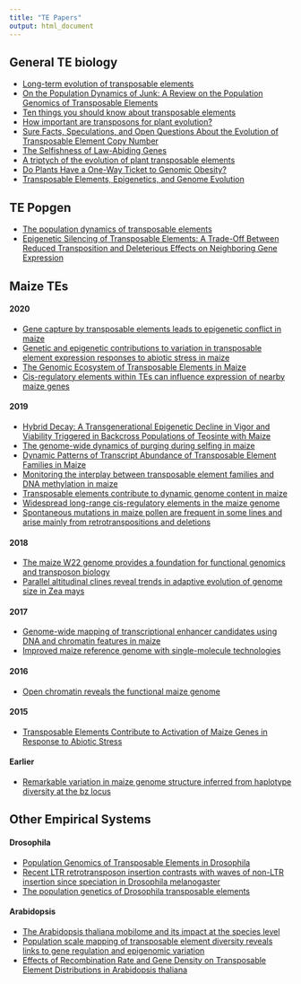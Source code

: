 ```yaml
---
title: "TE Papers"
output: html_document
---
```


<!-- still some problems, brachypodium -->
<!-- https://academic.oup.com/gbe/article/10/1/304/4769669 -->


## General TE biology
* [Long-term evolution of transposable elements](https://www.pnas.org/content/104/49/19375)  
* [On the Population Dynamics of Junk: A Review on the Population Genomics of Transposable Elements](https://www.mdpi.com/2073-4425/10/6/419)  
* [Ten things you should know about transposable elements](https://genomebiology.biomedcentral.com/articles/10.1186/s13059-018-1577-z)  
* [How important are transposons for plant evolution?](https://www.nature.com/articles/nrg3374)  
* [Sure Facts, Speculations, and Open Questions About the Evolution of Transposable Element Copy Number](https://pubmed.ncbi.nlm.nih.gov/10952206/)  
* [The Selfishness of Law-Abiding Genes](https://www.cell.com/trends/genetics/fulltext/S0168-9525(19)30191-X#)  
* [A triptych of the evolution of plant transposable elements](https://www.cell.com/trends/plant-science/fulltext/S1360-1385(10)00096-8?_returnURL=https%3A%2F%2Flinkinghub.elsevier.com%2Fretrieve%2Fpii%2FS1360138510000968%3Fshowall%3Dtrue)  
* [Do Plants Have a One-Way Ticket to Genomic Obesity?](http://www.plantcell.org/content/9/9/1509.long)    
* [Transposable Elements, Epigenetics, and Genome Evolution](https://science.sciencemag.org/content/338/6108/758.long)   

## TE Popgen
* [The population dynamics of transposable elements](https://www.cambridge.org/core/services/aop-cambridge-core/content/view/B3815EB0AE7CDB71B27FDAE08A282B8A/S0016672300021455a.pdf/population_dynamics_of_transposable_elements.pdf)
* [Epigenetic Silencing of Transposable Elements: A Trade-Off Between Reduced Transposition and Deleterious Effects on Neighboring Gene Expression](https://pubmed.ncbi.nlm.nih.gov/19478138/) 

## Maize TEs  

#### 2020  

* [Gene capture by transposable elements leads to epigenetic conflict in maize](https://www.biorxiv.org/content/10.1101/777037v2)  
* [Genetic and epigenetic contributions to variation in transposable element expression responses to abiotic stress in maize](https://www.biorxiv.org/content/10.1101/2020.08.26.268102v1)  
* [The Genomic Ecosystem of Transposable Elements in Maize](https://www.biorxiv.org/content/10.1101/559922v1)   
* [Cis-regulatory elements within TEs can influence expression of nearby maize genes](https://www.biorxiv.org/content/10.1101/2020.05.20.107169v1.abstract)  

#### 2019  

* [Hybrid Decay: A Transgenerational Epigenetic Decline in Vigor and Viability Triggered in Backcross Populations of Teosinte with Maize](https://www.genetics.org/content/213/1/143)  
* [The genome-wide dynamics of purging during selfing in maize](https://www.nature.com/articles/s41477-019-0508-7?draft=marketing)  
* [Dynamic Patterns of Transcript Abundance of Transposable Element Families in Maize](https://www.g3journal.org/content/9/11/3673)  
* [Monitoring the interplay between transposable element families and DNA methylation in maize](https://journals.plos.org/plosgenetics/article/comments?id=10.1371/journal.pgen.1008291)  
* [Transposable elements contribute to dynamic genome content in maize](https://onlinelibrary.wiley.com/doi/full/10.1111/tpj.14489)  
* [Widespread long-range cis-regulatory elements in the maize genome](https://www.nature.com/articles/s41477-019-0547-0)  
* [Spontaneous mutations in maize pollen are frequent in some lines and arise mainly from retrotranspositions and deletions](https://www.pnas.org/content/116/22/10734.abstract)  

#### 2018  

* [The maize W22 genome provides a foundation for functional genomics and transposon biology](https://www.nature.com/articles/s41588-018-0158-0)  
* [Parallel altitudinal clines reveal trends in adaptive evolution of genome size in Zea mays](http://journals.plos.org/plosgenetics/article?id=10.1371/journal.pgen.1007162)  

#### 2017  

* [Genome-wide mapping of transcriptional enhancer candidates using DNA and chromatin features in maize](https://genomebiology.biomedcentral.com/articles/10.1186/s13059-017-1273-4)  
* [Improved maize reference genome with single-molecule technologies](https://www.nature.com/articles/nature22971)  

#### 2016  

* [Open chromatin reveals the functional maize genome](https://www.pnas.org/content/113/22/E3177)  

#### 2015  

* [Transposable Elements Contribute to Activation of Maize Genes in Response to Abiotic Stress](https://www.ncbi.nlm.nih.gov/pmc/articles/PMC4287451/)  

#### Earlier  

* [Remarkable variation in maize genome structure inferred from haplotype diversity at the bz locus](https://www.pnas.org/content/103/47/17644)  


## Other Empirical Systems   

#### Drosophila  
* [Population Genomics of Transposable Elements in Drosophila](https://www.annualreviews.org/doi/10.1146/annurev-genet-120213-092359)  
* [Recent LTR retrotransposon insertion contrasts with waves of non-LTR insertion since speciation in Drosophila melanogaster](https://www.pnas.org/content/104/27/11340)  
* [The population genetics of Drosophila transposable elements](https://www.annualreviews.org/doi/abs/10.1146/annurev.ge.23.120189.001343)  

#### Arabidopsis  
* [The Arabidopsis thaliana mobilome and its impact at the species level](https://elifesciences.org/articles/15716)
* [Population scale mapping of transposable element diversity reveals links to gene regulation and epigenomic variation](https://elifesciences.org/articles/20777)
* [Effects of Recombination Rate and Gene Density on Transposable Element Distributions in Arabidopsis thaliana](https://genome.cshlp.org/content/13/8/1897.long)